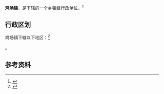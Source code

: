 {{中国乡级行政区|52/23/24/104/000}}

'''鸡场镇'''，是{{PRC admin/fullname|52/23/24/104/000|3}}下辖的一个[[乡镇|乡镇]]级行政单位。<ref>{{PRC admin/ref sgc|{{PRC admin/parent|52/23/24/104/000}}}}</ref>

== 行政区划 ==

鸡场镇下辖以下地区：<ref>{{PRC admin/ref sgc|52/23/24/104/000}}</ref>

{{PRC admin/children|52/23/24/104/000}}。

== 参考资料 ==

{{reflist}}

{{行政区划小作品}}
{{PRC admin/navcat|52/23/24/104/000}}
